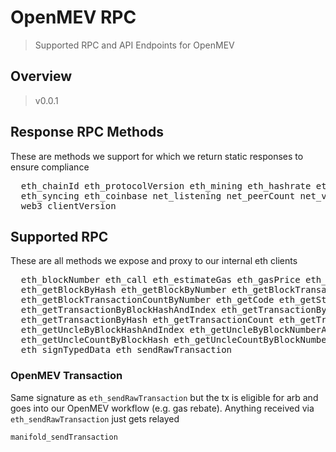 # OpenMEV RPC

> Supported RPC and API Endpoints for OpenMEV

## Overview

> v0.0.1

## Response RPC Methods

These are methods we support for which we return static responses to ensure
compliance

<pre>
  eth_chainId eth_protocolVersion eth_mining eth_hashrate eth_accounts
  eth_syncing eth_coinbase net_listening net_peerCount net_version
  web3_clientVersion
</pre>

## Supported RPC

These are all methods we expose and proxy to our internal eth clients

<pre>
  eth_blockNumber eth_call eth_estimateGas eth_gasPrice eth_getBalance
  eth_getBlockByHash eth_getBlockByNumber eth_getBlockTransactionCountByHash
  eth_getBlockTransactionCountByNumber eth_getCode eth_getStorageAt
  eth_getTransactionByBlockHashAndIndex eth_getTransactionByBlockNumberAndIndex
  eth_getTransactionByHash eth_getTransactionCount eth_getTransactionReceipt
  eth_getUncleByBlockHashAndIndex eth_getUncleByBlockNumberAndIndex
  eth_getUncleCountByBlockHash eth_getUncleCountByBlockNumber eth_sign
  eth_signTypedData eth_sendRawTransaction
</pre>

### OpenMEV Transaction

Same signature as `eth_sendRawTransaction` but the tx is eligible for arb and
goes into our OpenMEV workflow (e.g. gas rebate). Anything received via
`eth_sendRawTransaction` just gets relayed

```
manifold_sendTransaction
```
